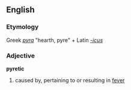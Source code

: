 == English ==
=== Etymology ===
Greek ''[[pyra]]'' "hearth, pyre" + Latin ''[[-icus]]''
=== Adjective ===
'''pyretic'''
# caused by, pertaining to or resulting in [[fever]]